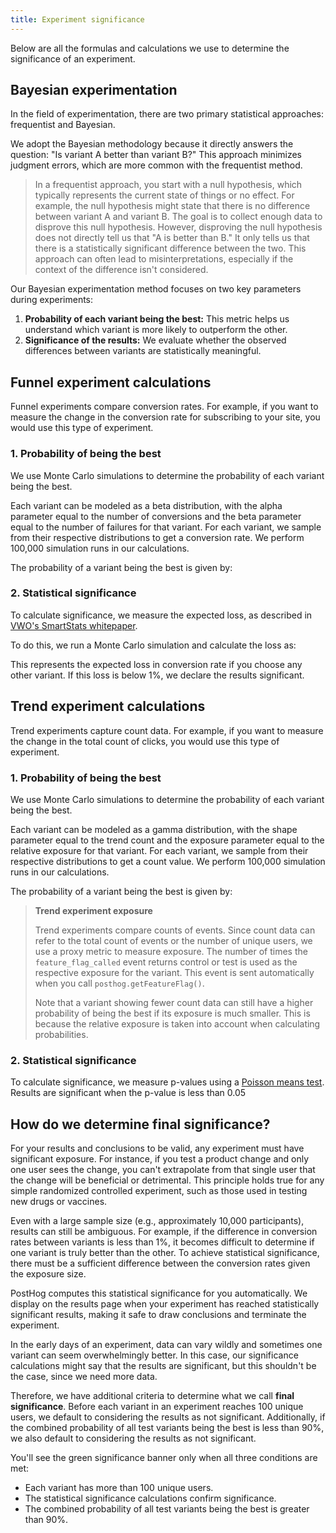 ```yaml
---
title: Experiment significance
---
```



Below are all the formulas and calculations we use to determine the significance of an experiment.

## Bayesian experimentation

In the field of experimentation, there are two primary statistical approaches: frequentist and Bayesian.

We adopt the Bayesian methodology because it directly answers the question: "Is variant A better than variant B?" This approach minimizes judgment errors, which are more common with the frequentist method.

> In a frequentist approach, you start with a null hypothesis, which typically represents the current state of things or no effect. For example, the null hypothesis might state that there is no difference between variant A and variant B. 
> The goal is to collect enough data to disprove this null hypothesis. However, disproving the null hypothesis does not directly tell us that "A is better than B." It only tells us that there is a statistically significant difference between the two. This approach can often lead to misinterpretations, especially if the context of the difference isn't considered.

Our Bayesian experimentation method focuses on two key parameters during experiments:

1. **Probability of each variant being the best:** This metric helps us understand which variant is more likely to outperform the other.
2. **Significance of the results:** We evaluate whether the observed differences between variants are statistically meaningful.

## Funnel experiment calculations

Funnel experiments compare conversion rates. For example, if you want to measure the change in the conversion rate for subscribing to your site, you would use this type of experiment.

### 1. Probability of being the best

We use Monte Carlo simulations to determine the probability of each variant being the best. 

Each variant can be modeled as a beta distribution, with the alpha parameter equal to the number of conversions and the beta parameter equal to the number of failures for that variant. For each variant, we sample from their respective distributions to get a conversion rate. We perform 100,000 simulation runs in our calculations.

The probability of a variant being the best is given by:

<FormulaScreenshot
  imageLight={FunnelExperimentCalculationLight}
  imageDark={FunnelExperimentCalculationDark}
  alt="Funnel experiment calculation" 
  classes="rounded"
/>

### 2. Statistical significance

To calculate significance, we measure the expected loss, as described in [VWO's SmartStats whitepaper](https://vwo.com/downloads/VWO_SmartStats_technical_whitepaper.pdf).

To do this, we run a Monte Carlo simulation and calculate the loss as:

<FormulaScreenshot
  imageLight={FunnelSignificanceLight}
  imageDark={FunnelSignificanceDark}
  alt="Funnel significance" 
  classes="rounded"
/>

This represents the expected loss in conversion rate if you choose any other variant. If this loss is below 1%, we declare the results significant.

## Trend experiment calculations

Trend experiments capture count data. For example, if you want to measure the change in the total count of clicks, you would use this type of experiment.

### 1. Probability of being the best

We use Monte Carlo simulations to determine the probability of each variant being the best. 

Each variant can be modeled as a gamma distribution, with the shape parameter equal to the trend count and the exposure parameter equal to the relative exposure for that variant. For each variant, we sample from their respective distributions to get a count value. We perform 100,000 simulation runs in our calculations.

The probability of a variant being the best is given by:

<FormulaScreenshot
  imageLight={TrendExperimentCalculationLight}
  imageDark={TrendExperimentCalculationDark}
  alt="Trend experiment calculation" 
  classes="rounded"
/>

>**Trend experiment exposure**
>
>Trend experiments compare counts of events. Since count data can refer to the total count of events or the number of unique users, we use a proxy metric to measure exposure. The number of times the `feature_flag_called` event returns control or test is used as the respective exposure for the variant. This event is sent automatically when you call `posthog.getFeatureFlag()`.
>
>Note that a variant showing fewer count data can still have a higher probability of being the best if its exposure is much smaller. This is because the relative exposure is taken into account when calculating probabilities.

### 2. Statistical significance

To calculate significance, we measure p-values using a [Poisson means test](https://www.evanmiller.org/statistical-formulas-for-programmers.html#count_test). Results are significant when the p-value is less than 0.05

## How do we determine final significance?

For your results and conclusions to be valid, any experiment must have significant exposure. For instance, if you test a product change and only one user sees the change, you can't extrapolate from that single user that the change will be beneficial or detrimental. This principle holds true for any simple randomized controlled experiment, such as those used in testing new drugs or vaccines.

Even with a large sample size (e.g., approximately 10,000 participants), results can still be ambiguous. For example, if the difference in conversion rates between variants is less than 1%, it becomes difficult to determine if one variant is truly better than the other. To achieve statistical significance, there must be a sufficient difference between the conversion rates given the exposure size.

PostHog computes this statistical significance for you automatically. We display on the results page when your experiment has reached statistically significant results, making it safe to draw conclusions and terminate the experiment.

In the early days of an experiment, data can vary wildly and sometimes one variant can seem overwhelmingly better. In this case, our significance calculations might say that the results are significant, but this shouldn't be the case, since we need more data.

Therefore, we have additional criteria to determine what we call **final significance**. Before each variant in an experiment reaches 100 unique users, we default to considering the results as not significant. Additionally, if the combined probability of all test variants being the best is less than 90%, we also default to considering the results as not significant.

You'll see the green significance banner only when all three conditions are met:
- Each variant has more than 100 unique users.
- The statistical significance calculations confirm significance.
- The combined probability of all test variants being the best is greater than 90%.